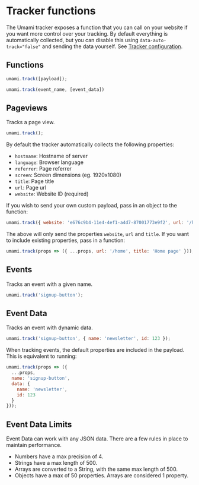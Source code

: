 # Tracker functions

The Umami tracker exposes a function that you can call on your website if you want
more control over your tracking. By default everything is automatically collected, but you can
disable this using `data-auto-track="false"` and sending the data yourself.
See [Tracker configuration](/docs/tracker-configuration).

## Functions
```js
umami.track([payload]);

umami.track(event_name, [event_data])
```

## Pageviews

Tracks a page view.

```js
umami.track();
```

By default the tracker automatically collects the following properties:

- `hostname`: Hostname of server
- `language`: Browser language
- `referrer`: Page referrer
- `screen`: Screen dimensions (eg. 1920x1080)
- `title`: Page title
- `url`: Page url
- `website`: Website ID (required)

If you wish to send your own custom payload, pass in an object to the function:

```js
umami.track({ website: 'e676c9b4-11e4-4ef1-a4d7-87001773e9f2', url: '/home', title: 'Home page' });
```

The above will only send the properties `website`, `url` and `title`. If you want to include existing properties, pass in a function:

```js
umami.track(props => ({ ...props, url: '/home', title: 'Home page' }));
```

## Events

Tracks an event with a given name.

```js
umami.track('signup-button');
```

## Event Data

Tracks an event with dynamic data.

```js
umami.track('signup-button', { name: 'newsletter', id: 123 });
```

When tracking events, the default properties are included in the payload.
This is equivalent to running:

```js
umami.track(props => ({
  ...props,
  name: 'signup-button',
  data: {
    name: 'newsletter',
    id: 123
  }
}));
```

## Event Data Limits

Event Data can work with any JSON data. There are a few rules in place to maintain performance.

- Numbers have a max precision of 4.
- Strings have a max length of 500.
- Arrays are converted to a String, with the same max length of 500.
- Objects have a max of 50 properties. Arrays are considered 1 property.
